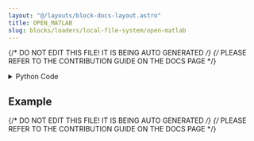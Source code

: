 ```yaml
---
layout: "@/layouts/block-docs-layout.astro"
title: OPEN_MATLAB
slug: blocks/loaders/local-file-system/open-matlab
---
```


{/* DO NOT EDIT THIS FILE! IT IS BEING AUTO GENERATED */}
{/* PLEASE REFER TO THE CONTRIBUTION GUIDE ON THE DOCS PAGE */}


<PythonDocsDisplay docstring={docstring} />
<details>
<summary>Python Code</summary>

```python
from flojoy import DataFrame, flojoy
import numpy as np
from scipy.io import loadmat
from os import path
import pandas as pd


@flojoy
def OPEN_MATLAB(file_path: str = "") -> DataFrame:
    """The OPEN_MATLAB node loads a local file of the .mat file format.

    Note that if multiple 'tabs' of data are used, the number of rows must match in order to stack the arrays.

    Parameters
    ----------
    file_path : str
        path to the file to be loaded

    Returns
    -------
    DataFrame
        DataFrame loaded from the .mat file
    """

    if file_path == "":
        file_path = path.join(
            path.dirname(path.abspath(__file__)),
            "assets",
            "default.mat",
        )

    if file_path[-4:] != ".mat":
        raise ValueError(f"File type {file_path[-4:]} unsupported.")

    if not path.exists(file_path):
        raise ValueError("File path does not exist!")

    mat = loadmat(file_path)
    key = list(mat.keys())[3:]
    X = mat[key[0]]
    Y = mat[key[1]]

    df = pd.DataFrame(np.hstack((X, Y)))

    return DataFrame(df=df)

```

[Find this Flojoy Block on GitHub](https://github.com/flojoy-ai/blocks/blob/main/blocks/LOADERS/LOCAL_FILE_SYSTEM/OPEN_MATLAB/OPEN_MATLAB.py)

</details>

## Example


<GetHelpWidget />


<AppDisplay app={app} blockName="OPEN_MATLAB" client:visible />


<Example />

{/* DO NOT EDIT THIS FILE! IT IS BEING AUTO GENERATED */}
{/* PLEASE REFER TO THE CONTRIBUTION GUIDE ON THE DOCS PAGE */}
